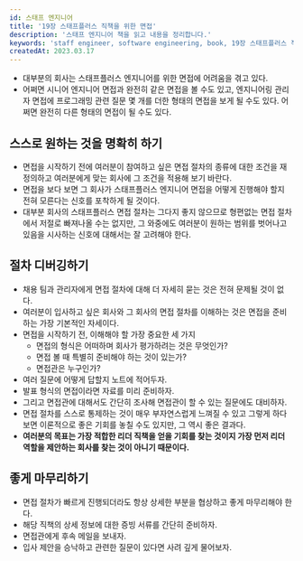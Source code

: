 ```yaml
---
id: 스태프 엔지니어
title: '19장 스태프플러스 직책을 위한 면접'
description: '스태프 엔지니어 책을 읽고 내용을 정리합니다.'
keywords: 'staff engineer, software engineering, book, 19장 스태프플러스 직책을 위한 면접'
createdAt: 2023.03.17
---
```


- 대부분의 회사는 스태프플러스 엔지니어를 위한 면접에 어려움을 겪고 있다.
- 어쩌면 시니어 엔지니어 면접과 완전히 같은 면접을 볼 수도 있고, 엔지니어링 관리자 면접에 프로그래밍 관련 질문 몇 개를 더한 형태의 면접을 보게 될 수도 있다. 어쩌면 완전히 다른 형태의 면접이 될 수도 있다.

## 스스로 원하는 것을 명확히 하기

- 면접을 시작하기 전에 여러분이 참여하고 싶은 면접 절차의 종류에 대한 조건을 재정의하고 여러분에게 맞는 회사에 그 조건을 적용해 보기 바란다.
- 면접을 보다 보면 그 회사가 스태프플러스 엔지니어 면접을 어떻게 진행해야 할지 전혀 모른다는 신호를 포착하게 될 것이다.
- 대부분 회사의 스태프플러스 면접 절차는 그다지 좋지 않으므로 형편없는 면접 절차에서 저절로 빠져나올 수는 없지만, 그 와중에도 여러분이 원하는 범위를 벗어나고 있음을 시사하는 신호에 대해서는 잘 고려해야 한다.

## 절차 디버깅하기

- 채용 팀과 관리자에게 면접 절차에 대해 더 자세히 묻는 것은 전혀 문제될 것이 없다.
- 여러분이 입사하고 싶은 회사와 그 회사의 면접 절차를 이해하는 것은 면접을 준비하는 가장 기본적인 자세이다.
- 면접을 시작하기 전, 이해해야 할 가장 중요한 세 가지
  - 면접의 형식은 어떠하며 회사가 평가하려는 것은 무엇인가?
  - 면접 볼 때 특별히 준비해야 하는 것이 있는가?
  - 면접관은 누구인가?
- 여러 질문에 어떻게 답할지 노트에 적어두자.
- 발표 형식의 면접이라면 자료를 미리 준비하자.
- 그리고 면접관에 대해서도 간단히 조사해 면접관이 할 수 있는 질문에도 대비하자.
- 면접 절차를 스스로 통제하는 것이 매우 부자연스럽게 느껴질 수 있고 그렇게 하다 보면 이론적으로 좋은 기회를 놓칠 수도 있지만, 그 역시 좋은 결과다.
- **여러분의 목표는 가장 적합한 리더 직책을 얻을 기회를 찾는 것이지 가장 먼저 리더 역할을 제안하는 회사를 찾는 것이 아니기 때문이다.**

## 좋게 마무리하기

- 면접 절차가 빠르게 진행되더라도 항상 상세한 부분을 협상하고 좋게 마무리해야 한다.
- 해당 직책의 상세 정보에 대한 증빙 서류를 간단히 준비하자.
- 면접관에게 후속 메일을 보내자.
- 입사 제안을 승낙하고 관련한 질문이 있다면 사려 깊게 물어보자.
